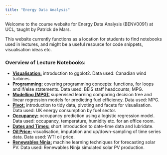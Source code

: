 ```yaml
---
title: "Energy Data Analysis"
---
```


Welcome to the course website for Energy Data Analysis (BENV0091) at UCL, taught by Patrick de Mars.

This website currently functions as a location for students to find notebooks used in lectures, and might be a useful resource for code snippets, visualisation ideas etc.

### Overview of Lecture Notebooks: 

- **[Visualisation:](nbs/visualisation.html)** introduction to ggplot2. Data used: Canadian wind turbines.
- **[Programming:](nbs/programming.html)** covering programming concepts: functions, for loops and if/else statements. Data used: BEIS staff headcounts; MPG. 
- **[Modelling (MPG):](nbs/modelling_mpg.html)** supervised learning comparing decision tree and linear regression models for predicting fuel efficiency. Data used: MPG.
- **[Pivot:](nbs/pivot.html)** introduction to tidy data, pivoting and facets for visualisation. Data used: UK energy consumption by fuel sector.
- **[Occupancy:](nbs/occupancy.html)** occupancy prediction using a logistic regression model. Data used: occupancy, temperature, humidity etc. for an office room.
- **[Dates and Times:](nbs/datetimes.html)** short introduction to date-time data and lubridate. 
- **[Oil Price:](nbs/oil_price.html)** visualisation, imputation and up/down-sampling of time series data. Data used: WTI oil price.
- **[Renewables Ninja:](nbs/ninja.html)** machine learning techniques for forecasting solar PV. Data used: Renewables Ninja simulated solar PV production.
